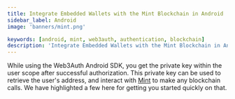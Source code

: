 ```yaml
---
title: Integrate Embedded Wallets with the Mint Blockchain in Android
sidebar_label: Android
image: 'banners/mint.png'

keywords: [android, mint, web3auth, authentication, blockchain]
description: 'Integrate Embedded Wallets with the Mint Blockchain in Android | Embedded Wallets'
---
```



<SEO
  title="Integrate Embedded Wallets with the Mint Blockchain in Android"
  description="Integrate Embedded Wallets with the Mint Blockchain in Android | Embedded Wallets"
  image="https://web3auth.io/docs/banners/mint.png"
  slug="/embedded-wallets/connect-blockchain/evm/mint/android"
/>

While using the Web3Auth Android SDK, you get the private key within the user scope after successful authorization. This private key can be used to retrieve the user's address, and interact with [Mint](https://mintscan.io/) to make any blockchain calls. We have highlighted a few here for getting you started quickly on that.

<EVMInteraction />
